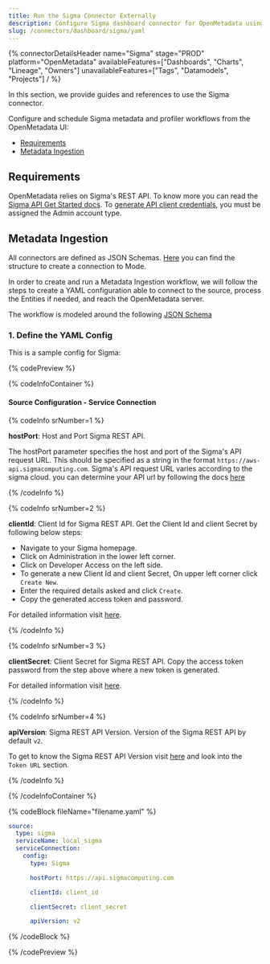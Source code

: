 ```yaml
---
title: Run the Sigma Connector Externally
description: Configure Sigma dashboard connector for OpenMetadata using YAML. Step-by-step setup guide with examples to integrate your Sigma analytics platform.
slug: /connectors/dashboard/sigma/yaml
---
```











{% connectorDetailsHeader
name="Sigma"
stage="PROD"
platform="OpenMetadata"
availableFeatures=["Dashboards", "Charts", "Lineage", "Owners"]
unavailableFeatures=["Tags", "Datamodels", "Projects"]
/ %}

In this section, we provide guides and references to use the Sigma connector.

Configure and schedule Sigma metadata and profiler workflows from the OpenMetadata UI:

- [Requirements](#requirements)
- [Metadata Ingestion](#metadata-ingestion)

<ExternalIngestionDeployment />

## Requirements

OpenMetadata relies on Sigma's REST API. To know more you can read the [Sigma API Get Started docs](https://help.sigmacomputing.com/reference/get-started-sigma-api#about-the-api). To [generate API client credentials](https://help.sigmacomputing.com/reference/generate-client-credentials#user-requirements), you must be assigned the Admin account type.


## Metadata Ingestion

All connectors are defined as JSON Schemas.
[Here](https://github.com/open-metadata/OpenMetadata/blob/main/openmetadata-spec/src/main/resources/json/schema/entity/services/connections/dashboard/sigmaConnection.json)
you can find the structure to create a connection to Mode.

In order to create and run a Metadata Ingestion workflow, we will follow
the steps to create a YAML configuration able to connect to the source,
process the Entities if needed, and reach the OpenMetadata server.

The workflow is modeled around the following
[JSON Schema](https://github.com/open-metadata/OpenMetadata/blob/main/openmetadata-spec/src/main/resources/json/schema/metadataIngestion/workflow.json)

### 1. Define the YAML Config

This is a sample config for Sigma:

{% codePreview %}

{% codeInfoContainer %}

#### Source Configuration - Service Connection

{% codeInfo srNumber=1 %}

**hostPort**:  Host and Port Sigma REST API.

The hostPort parameter specifies the host and port of the Sigma's API request URL. This should be specified as a string in the format `https://aws-api.sigmacomputing.com`. Sigma's API request URL varies according to the sigma cloud. you can determine your API url by following the docs [here](https://help.sigmacomputing.com/reference/get-started-sigma-api#identify-your-api-request-url)

{% /codeInfo %}

{% codeInfo srNumber=2 %}

**clientId**: Client Id for Sigma REST API.
Get the Client Id and client Secret by following below steps:
- Navigate to your Sigma homepage.
- Click on Administration in the lower left corner.
- Click on Developer Access on the left side.
- To generate a new Client Id and client Secret, On upper left corner click `Create New`.
- Enter the required details asked and click `Create`.
- Copy the generated access token and password.

For detailed information visit [here](https://help.sigmacomputing.com/reference/generate-client-credentials#generate-api-client-credentials).

{% /codeInfo %}

{% codeInfo srNumber=3 %}

**clientSecret**: Client Secret for Sigma REST API.
Copy the access token password from the step above where a new token is generated.

For detailed information visit [here](https://help.sigmacomputing.com/reference/generate-client-credentials#generate-api-client-credentials).

{% /codeInfo %}

{% codeInfo srNumber=4 %}

**apiVersion**: Sigma REST API Version.
Version of the Sigma REST API by default `v2`.

To get to know the Sigma REST API Version visit [here](https://help.sigmacomputing.com/reference/get-started-sigma-api#identify-your-api-request-url) and look into the `Token URL` section.

{% /codeInfo %}

<SourceConfigDef />

<IngestionSinkDef />

<WorkflowConfigDef />

{% /codeInfoContainer %}

{% codeBlock fileName="filename.yaml" %}

```yaml {% isCodeBlock=true %}
source:
  type: sigma
  serviceName: local_sigma
  serviceConnection:
    config:
      type: Sigma
```
```yaml {% srNumber=1 %}
      hostPort: https://api.sigmacomputing.com
```
```yaml {% srNumber=2 %}
      clientId: client_id
```
```yaml {% srNumber=3 %}
      clientSecret: client_secret
```
```yaml {% srNumber=4 %}
      apiVersion: v2
```

<SourceConfig />

<IngestionSink />

<WorkflowConfig />

{% /codeBlock %}

{% /codePreview %}

<IngestionCli />

